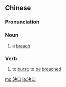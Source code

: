 {{also|决口}}
==Chinese==
{{zh-forms|s=决口}}

===Pronunciation===
{{zh-pron
|m=juékǒu
|c=kyut3 hau2
|cat=n,v
}}

===Noun===
{{zh-noun}}

# {{lb|zh|Intermediate Mandarin}} a [[breach]]

===Verb===
{{zh-verb}}

# {{lb|zh|Intermediate Mandarin}} to [[burst]]; to [[be]] [[breached]]

[[mg:決口]]
[[ja:決口]]
